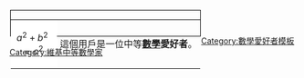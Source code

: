<div style="float: left; border:solid black 1px; margin: 1px; height:45px">
{| cellspacing="0" style="width: 238px; height:100%; background: #FFCC00;"
| style="width: 65px; background: white; text-align: center; font-size: {{{5|{{{id-s|8}}}}}}pt; color: {{{id-fc|black}}};" | <math>a^2+b^2=c^2</math>
| style="font-size: {{{info-s|9}}}pt; padding: 4pt; line-height: 1.25em; color: {{{info-fc|black}}};" | 這個用戶是一位中等'''[[數學]]愛好者'''。
|}</div>
<includeonly>
</includeonly><noinclude>
<br clear="all" />


[[Category:數學愛好者模板]]

</noinclude>
[[Category:維基中等數學家]]